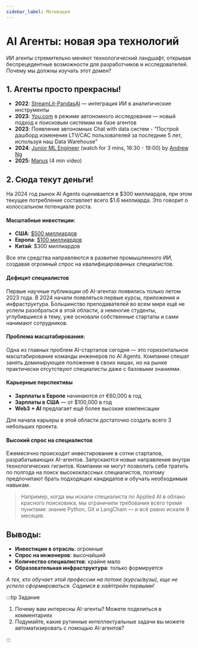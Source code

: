 ```yaml
---
sidebar_label: Мотивация
---
```


# AI Агенты: новая эра технологий

ИИ агенты стремительно меняют технологический ландшафт, открывая беспрецедентные возможности для разработчиков и исследователей.
Почему мы должны изучать этот домен?

## 1. Агенты просто прекрасны!

- **2022**: [StreamLit-PandasAI](https://github.com/worldline/streamlit-pandasai) — интеграция ИИ в аналитические инструменты
- **2023**: [You.com](https://you.com/) в режиме автономного исследования — новый подход к поисковым системам на базе агентов
- **2023**: Появление автономных Chat with data систем - "Построй дашборд изменения LTV/CAC пользователей за последние 5 лет, используя наш Data Warehouse"
- **2024**: [Junior ML Engineer](https://youtu.be/q1XFm21I-VQ?si=70kO1tBiccm6J47T&t=994) (watch for 3 mins, 16:30 - 19:00) by [Andrew Ng](https://www.andrewng.org/)
- **2025**: [Manus](https://youtu.be/K27diMbCsuw?si=vhvBBzXLRG81ZUPz) (4 min video)

## 2. Сюда текут деньги!

На 2024 год рынок AI Agents оценивается в $300 миллиардов, при этом текущее потребление составляет всего $1.6 миллиарда. Это говорит о колоссальном потенциале роста.

#### Масштабные инвестиции:
- **США**: [$500 миллиардов](https://openai.com/index/announcing-the-stargate-project/)
- **Европа**: [$100 миллиардов](https://www.reuters.com/technology/artificial-intelligence/france-invest-109-billion-euros-ai-macron-announces-2025-02-09/)
- **Китай**: $300 миллиардов

Все эти средства направляются в развитие промышленного ИИ, создавая огромный спрос на квалифицированных специалистов.

#### Дефицит специалистов

Первые научные публикации об AI-агентах появились только летом 2023 года. В 2024 начали появляться первые курсы, приложения и инфраструктура. Большинство преподавателей во всем мире ещё не успели разобраться в этой области, а немногие студенты, углубившиеся в тему, уже основали собственные стартапы и сами нанимают сотрудников.

#### Проблема масштабирования:

Одна из главных проблем AI-стартапов сегодня — это горизонтальное масштабирование команды инженеров по AI Agents. Компании спешат занять доминирующее положение в своих нишах, но на рынке практически отсутствуют специалисты даже с базовыми знаниями.

#### Карьерные перспективы

- **Зарплаты в Европе** начинаются от €60,000 в год
- **Зарплаты в США** — от $100,000 в год
- **Web3 + AI** предлагает ещё более высокие компенсации

Для начала карьеры в этой области достаточно создать всего 3 небольших проекта.

#### Высокий спрос на специалистов

Ежемесячно происходит инвестирование в сотни стартапов, разрабатывающих AI-агентов. Запускаются новые направления внутри технологических гигантов. Компании не могут позволить себе тратить по полгода на поиск высококлассных специалистов, поэтому предпочитают брать подходящих кандидатов и обучать необходимым навыкам.

> Например, когда мы искали специалиста по Applied AI в облако красного поисковика, мы ограничили требования всего тремя пунктами: знание Python, Git и LangChain — и всё равно искали 9 месяцев.

## Выводы:

- **Инвестиции в отрасль**: огромные
- **Спрос на инженеров**: высочайший
- **Количество специалистов**: крайне мало
- **Образовательная инфраструктура**: только формируется

*А тех, кто обучает этой профессии на потоке (курсы/вузы), еще не успело сформироваться. Садимся в хайптрейн первыми!*

:::tip Задание

1. Почему вам интересны AI-агенты? Можете поделиться в комментариях
2. Подумайте, какие рутинные интеллектуальные задачи вы можете автоматизировать с помощью AI-агентов?

:::

